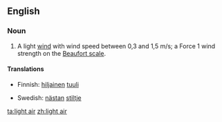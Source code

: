 ==English==

===Noun===
{{en-noun|head=[[light]] [[air]]}}

# {{context|meteorology|nautical}} A light [[wind]] with wind speed between 0,3 and 1,5 m/s; a Force 1 wind strength on the [[Beaufort scale]].

====Translations====
{{trans-top|wind}}
*Finnish: [[hiljainen]] [[tuuli]]
{{trans-mid}}
*Swedish: [[nästan]] [[stiltje]]
{{trans-bottom}}

[[ta:light air]]
[[zh:light air]]